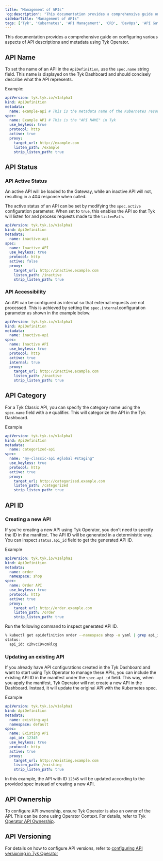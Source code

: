 ```yaml
---
title: "Management of APIs"
'og:description': "This documentation provides a comprehensive guide on configuring various aspects of API descriptions and metadata using Tyk Operator. It includes detailed instructions and examples for setting API name, status, category, ID, path, ownership, and versioning within the ApiDefinition Custom Resource Definition (CRD). The guide ensures that users can manage their Tyk API Gateway configurations effectively within a Kubernetes environment."
sidebarTitle: "Management of APIs"
tags: ['Tyk', 'Kubernetes', 'API Management', 'CRD', 'DevOps', 'API Gateway Configuration']
---
```


This documentation provides a comprehensive guide on configuring various aspects of API descriptions and metadata using Tyk Operator.

## API Name

To set the name of an API in the `ApiDefinition`, use the `spec.name` string field. This name is displayed on the Tyk Dashboard and should concisely describe what the API represents.

Example:

```yaml {linenos=true, linenostart=1, hl_lines=["6-6"]}
apiVersion: tyk.tyk.io/v1alpha1
kind: ApiDefinition
metadata:
  name: example-api # This is the metadata name of the Kubernetes resource
spec:
  name: Example API # This is the "API NAME" in Tyk
  use_keyless: true
  protocol: http
  active: true
  proxy:
    target_url: http://example.com
    listen_path: /example
    strip_listen_path: true
```

## API Status

### API Active Status

An active API will be loaded to the Gateway, while an inactive API will not, resulting in a 404 response when called.

The active status of an API can be set by modifying the `spec.active` configuration parameter. When set to `true`, this enables the API so that Tyk will listen for and process requests made to the `listenPath`. 

```yaml {linenos=true, linenostart=1, hl_lines=["9-9"]}
apiVersion: tyk.tyk.io/v1alpha1
kind: ApiDefinition
metadata:
  name: inactive-api
spec:
  name: Inactive API
  use_keyless: true
  protocol: http
  active: false
  proxy:
    target_url: http://inactive.example.com
    listen_path: /inactive
    strip_listen_path: true
```

### API Accessibility

An API can be configured as internal so that external requests are not processed. This is achieved by setting the `spec.internal`configuration parameter as shown in the example below.


```yaml {linenos=true, linenostart=1, hl_lines=["10-10"]}
apiVersion: tyk.tyk.io/v1alpha1
kind: ApiDefinition
metadata:
  name: inactive-api
spec:
  name: Inactive API
  use_keyless: true
  protocol: http
  active: true
  internal: true
  proxy:
    target_url: http://inactive.example.com
    listen_path: /inactive
    strip_listen_path: true
```

## API Category

For a Tyk Classic API, you can specify the category name using the `spec.name` field with a `#` qualifier. This will categorize the API in the Tyk Dashboard.

Example

```yaml  {linenos=true, linenostart=1, hl_lines=["6-6"]}
apiVersion: tyk.tyk.io/v1alpha1
kind: ApiDefinition
metadata:
  name: categorized-api
spec:
  name: "my-classic-api #global #staging"
  use_keyless: true
  protocol: http
  active: true
  proxy:
    target_url: http://categorized.example.com
    listen_path: /categorized
    strip_listen_path: true
```

## API ID

### Creating a new API

If you're creating a new API using Tyk Operator, you don't need to specify the ID in the manifest. The API ID will be generated in a deterministic way. You can inspect `status.api_id` field to get the generated API ID.

Example

```yaml  {linenos=true, linenostart=1}
apiVersion: tyk.tyk.io/v1alpha1
kind: ApiDefinition
metadata:
  name: order
  namespace: shop
spec:
  name: Order API
  use_keyless: true
  protocol: http
  active: true
  proxy:
    target_url: http://order.example.com
    listen_path: /order
    strip_listen_path: true
```

Run the following command to inspect generated API ID.

```bash
% kubectl get apidefinition order --namespace shop -o yaml | grep api_id -B 1
status:
  api_id: c2hvcC9vcmRlcg
```

### Updating an existing API

If you already have API configurations created in the Tyk Dashboard and want to start using Tyk Operator to manage these APIs, you can include the existing API ID in the manifest under the `spec.api_id` field. This way, when you apply the manifest, Tyk Operator will not create a new API in the Dashboard. Instead, it will update the original API with the Kubernetes spec.

Example

```yaml  {linenos=true, linenostart=1, hl_lines=["8-8"]}
apiVersion: tyk.tyk.io/v1alpha1
kind: ApiDefinition
metadata:
  name: existing-api
  namespace: default
spec:
  name: Existing API
  api_id: 12345
  use_keyless: true
  protocol: http
  active: true
  proxy:
    target_url: http://existing.example.com
    listen_path: /existing
    strip_listen_path: true
```

In this example, the API with ID `12345` will be updated according to the provided spec instead of creating a new API.

## API Ownership

To configure API ownership, ensure Tyk Operator is also an owner of the API. This can be done using Operator Context. For details, refer to Tyk [Operator API Ownership](/product-stack/tyk-operator/getting-started/tyk-operator-api-ownership).

## API Versioning

For details on how to configure API versions, refer to [configuring API versioning in Tyk Operator](/getting-started/key-concepts/versioning#tyk-operator)